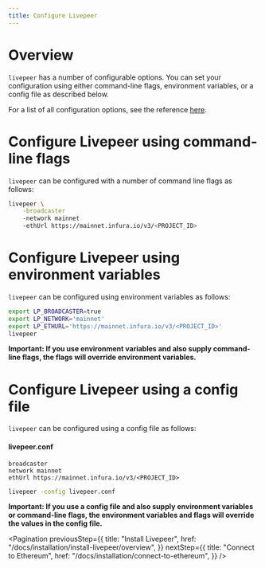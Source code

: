 ```yaml
---
title: Configure Livepeer
---
```


# Overview

`livepeer` has a number of configurable options. You can set your configuration
using either command-line flags, environment variables, or a config file as
described below.

For a list of all configuration options, see the reference
[here](/docs/video-miners/reference/configuration).

# Configure Livepeer using command-line flags

`livepeer` can be configured with a number of command line flags as follows:

```bash
livepeer \
    -broadcaster
    -network mainnet
    -ethUrl https://mainnet.infura.io/v3/<PROJECT_ID>
```

# Configure Livepeer using environment variables

`livepeer` can be configured using environment variables as follows:

```bash
export LP_BROADCASTER=true
export LP_NETWORK='mainnet'
export LP_ETHURL='https://mainnet.infura.io/v3/<PROJECT_ID>'
livepeer
```

**Important: If you use environment variables and also supply command-line
flags, the flags will override environment variables.**

# Configure Livepeer using a config file

`livepeer` can be configured using a config file as follows:

#### livepeer.conf

```
broadcaster
network mainnet
ethUrl https://mainnet.infura.io/v3/<PROJECT_ID>
```

```bash
livepeer -config livepeer.conf
```

**Important: If you use a config file and also supply environment variables or
command-line flags, the environment variables and flags will override the values
in the config file.**

<Pagination
  previousStep={{
    title: "Install Livepeer",
    href: "/docs/installation/install-livepeer/overview",
  }}
  nextStep={{
    title: "Connect to Ethereum",
    href: "/docs/installation/connect-to-ethereum",
  }}
/>
